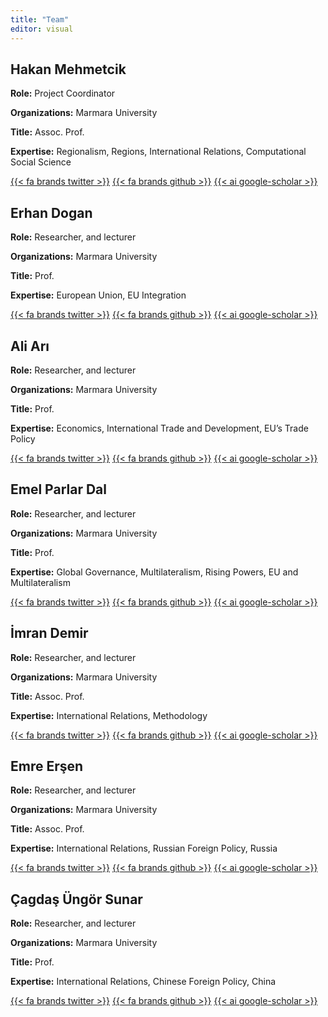 ```yaml
---
title: "Team"
editor: visual
---
```


## Hakan Mehmetcik

**Role:** Project Coordinator

**Organizations:** Marmara University

**Title:** Assoc. Prof.

**Expertise:** Regionalism, Regions, International Relations, Computational Social Science

[{{< fa brands twitter >}}](https://twitter.com/HakanMehmetcik) [{{< fa brands github >}}](https://github.com/HakanMehmetcik) [{{< ai google-scholar >}}](https://scholar.google.com/citations?user=EP6861cAAAAJ&hl=tr&oi=ao)

## Erhan Dogan

**Role:** Researcher, and lecturer

**Organizations:** Marmara University

**Title:** Prof.

**Expertise:** European Union, EU Integration

[{{< fa brands twitter >}}]() [{{< fa brands github >}}]() [{{< ai google-scholar >}}](https://scholar.google.com/citations?user=QevK0rMAAAAJ&hl=tr&oi=ao)

## Ali Arı

**Role:** Researcher, and lecturer

**Organizations:** Marmara University

**Title:** Prof.

**Expertise:** Economics, International Trade and Development, EU's Trade Policy

[{{< fa brands twitter >}}](https://mobile.twitter.com/AAri_Marmara) [{{< fa brands github >}}]() [{{< ai google-scholar >}}](https://scholar.google.com/citations?user=HyXiKDsAAAAJ&hl=tr&oi=ao)

## Emel Parlar Dal

**Role:** Researcher, and lecturer

**Organizations:** Marmara University

**Title:** Prof.

**Expertise:** Global Governance, Multilateralism, Rising Powers, EU and Multilateralism

[{{< fa brands twitter >}}](https://mobile.twitter.com/emelparlar2) [{{< fa brands github >}}]() [{{< ai google-scholar >}}](https://scholar.google.com/citations?user=_2W8nt8AAAAJ&hl=tr&oi=ao)

## İmran Demir

**Role:** Researcher, and lecturer

**Organizations:** Marmara University

**Title:** Assoc. Prof.

**Expertise:** International Relations, Methodology

[{{< fa brands twitter >}}]() [{{< fa brands github >}}]() [{{< ai google-scholar >}}]()

## Emre Erşen

**Role:** Researcher, and lecturer

**Organizations:** Marmara University

**Title:** Assoc. Prof.

**Expertise:** International Relations, Russian Foreign Policy, Russia

[{{< fa brands twitter >}}](https://mobile.twitter.com/emreersen) [{{< fa brands github >}}]() [{{< ai google-scholar >}}](https://scholar.google.com/citations?user=UOquYBwAAAAJ&hl=tr&oi=ao)

## Çagdaş Üngör Sunar

**Role:** Researcher, and lecturer

**Organizations:** Marmara University

**Title:** Prof.

**Expertise:** International Relations, Chinese Foreign Policy, China

[{{< fa brands twitter >}}](https://mobile.twitter.com/CagdasUngor) [{{< fa brands github >}}]() [{{< ai google-scholar >}}](https://scholar.google.com/citations?user=ytQ4Yz4AAAAJ&hl=tr&oi=ao)
